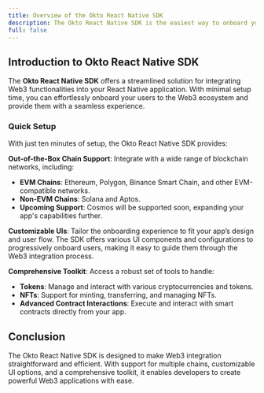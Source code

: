 ```yaml
---
title: Overview of the Okto React Native SDK
description: The Okto React Native SDK is the easiest way to onboard your users to web3 in your React Native App.
full: false
---
```


## Introduction to Okto React Native SDK

The **Okto React Native SDK** offers a streamlined solution for integrating Web3 functionalities into your React Native application. With minimal setup time, you can effortlessly onboard your users to the Web3 ecosystem and provide them with a seamless experience.

### Quick Setup

With just ten minutes of setup, the Okto React Native SDK provides:

**Out-of-the-Box Chain Support**: Integrate with a wide range of blockchain networks, including:
  - **EVM Chains**: Ethereum, Polygon, Binance Smart Chain, and other EVM-compatible networks.
  - **Non-EVM Chains**: Solana and Aptos.
  - **Upcoming Support**: Cosmos will be supported soon, expanding your app's capabilities further.

**Customizable UIs**: Tailor the onboarding experience to fit your app’s design and user flow. The SDK offers various UI components and configurations to progressively onboard users, making it easy to guide them through the Web3 integration process.

**Comprehensive Toolkit**: Access a robust set of tools to handle:
  - **Tokens**: Manage and interact with various cryptocurrencies and tokens.
  - **NFTs**: Support for minting, transferring, and managing NFTs.
  - **Advanced Contract Interactions**: Execute and interact with smart contracts directly from your app.

## Conclusion

The Okto React Native SDK is designed to make Web3 integration straightforward and efficient. With support for multiple chains, customizable UI options, and a comprehensive toolkit, it enables developers to create powerful Web3 applications with ease.